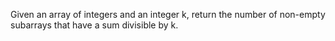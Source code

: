 Given an array of integers and an integer k, return the number of non-empty subarrays that have a sum divisible by k.